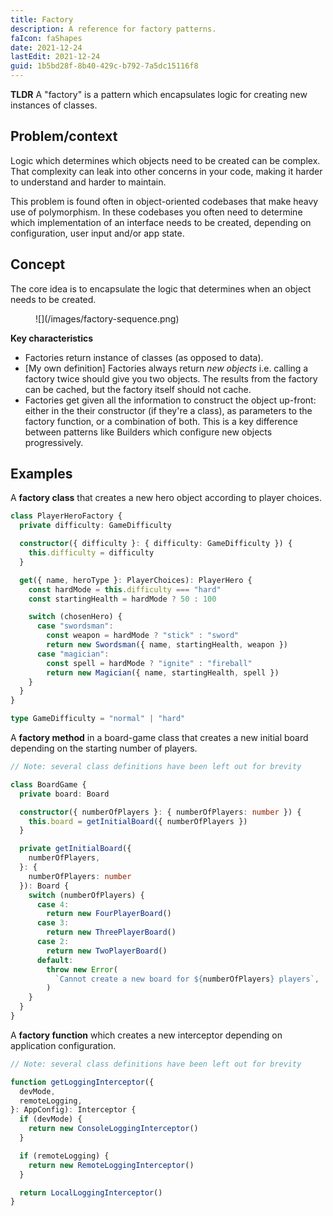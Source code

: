 ```yaml
---
title: Factory
description: A reference for factory patterns.
faIcon: faShapes
date: 2021-12-24
lastEdit: 2021-12-24
guid: 1b5bd28f-8b40-429c-b792-7a5dc15116f8
---
```


**TLDR** A "factory" is a <Link href="/articles/patterns">pattern</Link> which encapsulates logic for creating new instances of classes.

## Problem/context

Logic which determines which objects need to be created can be complex. That complexity can leak into other concerns in your code, making it harder to understand and harder to maintain.

This problem is found often in object-oriented codebases that make heavy use of polymorphism. In these codebases you often need to determine which implementation of an interface needs to be created, depending on configuration, user input and/or app state.

## Concept

The core idea is to encapsulate the logic that determines when an object needs to be created.

<figure className="flex flex-col items-center">
![](/images/factory-sequence.png)
</figure>

**Key characteristics**

- Factories return instance of classes (as opposed to data).
- [My own definition] Factories always return _new objects_ i.e. calling a factory twice should give you two objects. The results from the factory can be cached, but the factory itself should not cache.
- Factories get given all the information to construct the object up-front: either in the their constructor (if they're a class), as parameters to the factory function, or a combination of both. This is a key difference between patterns like Builders which configure new objects progressively.

## Examples

A **factory class** that creates a new hero object according to player choices.

```typescript
class PlayerHeroFactory {
  private difficulty: GameDifficulty

  constructor({ difficulty }: { difficulty: GameDifficulty }) {
    this.difficulty = difficulty
  }

  get({ name, heroType }: PlayerChoices): PlayerHero {
    const hardMode = this.difficulty === "hard"
    const startingHealth = hardMode ? 50 : 100

    switch (chosenHero) {
      case "swordsman":
        const weapon = hardMode ? "stick" : "sword"
        return new Swordsman({ name, startingHealth, weapon })
      case "magician":
        const spell = hardMode ? "ignite" : "fireball"
        return new Magician({ name, startingHealth, spell })
    }
  }
}

type GameDifficulty = "normal" | "hard"
```

A **factory method** in a board-game class that creates a new initial board depending on the starting number of players.

```typescript
// Note: several class definitions have been left out for brevity

class BoardGame {
  private board: Board

  constructor({ numberOfPlayers }: { numberOfPlayers: number }) {
    this.board = getInitialBoard({ numberOfPlayers })
  }

  private getInitialBoard({
    numberOfPlayers,
  }: {
    numberOfPlayers: number
  }): Board {
    switch (numberOfPlayers) {
      case 4:
        return new FourPlayerBoard()
      case 3:
        return new ThreePlayerBoard()
      case 2:
        return new TwoPlayerBoard()
      default:
        throw new Error(
          `Cannot create a new board for ${numberOfPlayers} players`,
        )
    }
  }
}
```

A **factory function** which creates a new <Link href="/articles/pattern-interceptor">interceptor</Link> depending on application configuration.

```typescript
// Note: several class definitions have been left out for brevity

function getLoggingInterceptor({
  devMode,
  remoteLogging,
}: AppConfig): Interceptor {
  if (devMode) {
    return new ConsoleLoggingInterceptor()
  }

  if (remoteLogging) {
    return new RemoteLoggingInterceptor()
  }

  return LocalLoggingInterceptor()
}
```
